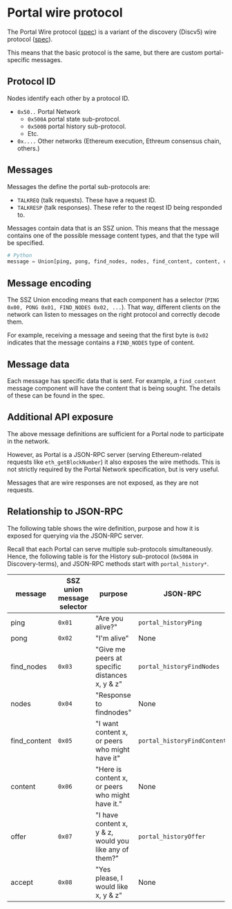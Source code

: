 # Portal wire protocol

The Portal Wire protocol ([spec](https://github.com/ethereum/portal-network-specs/blob/master/portal-wire-protocol.md)) is a variant of the discovery (Discv5) wire protocol ([spec](https://github.com/ethereum/devp2p/blob/master/discv5/discv5-wire.md)).

This means that the basic protocol is the same, but there are custom portal-specific messages.


## Protocol ID
Nodes identify each other by a protocol ID.

- `0x50..` Portal Network
    -  `0x500A` portal state sub-protocol.
    -  `0x500B` portal history sub-protocol.
    - Etc.
- `0x....` Other networks (Ethereum execution, Ethreum consensus chain, others.)

## Messages
Messages the define the portal sub-protocols are:
- `TALKREQ` (talk requests). These have a request ID.
- `TALKRESP` (talk responses). These refer to the reqest ID being responded to.

Messages contain data that is an SSZ union. This means that the message contains
one of the possible message content types, and that the type will be specified.
```py
# Python
message = Union[ping, pong, find_nodes, nodes, find_content, content, offer, accept]
```
## Message encoding

The SSZ Union encoding means that each component has a selector (`PING 0x00, PONG 0x01, FIND_NODES 0x02, ...`).
That way, different clients on the network can listen to messages on the right protocol
and correctly decode them.

For example, receiving a message and seeing that the first byte is `0x02` indicates that the
message contains a `FIND_NODES` type of content.

## Message data

Each message has specific data that is sent. For example, a `find_content` message component will have the content that is being sought. The details of these can be found in the spec.

## Additional API exposure

The above message definitions are sufficient for a Portal node to participate in the network.

However, as Portal is a JSON-RPC server (serving Ethereum-related requests like `eth_getBlockNumber`)
it also exposes the wire methods. This is not strictly required by the Portal Network specification,
but is very useful.

Messages that are wire responses are not exposed, as they are not requests.

## Relationship to JSON-RPC

The following table shows the wire definition, purpose and how it is exposed for querying via
the JSON-RPC server.

Recall that each Portal can serve multiple sub-protocols simultaneously. Hence, the
following table is for the History sub-protocol (`0x500A` in Discovery-terms), and
JSON-RPC methods start with `portal_history*`.

|message|SSZ union message selector|purpose|JSON-RPC|
|-|-|-|-|
|ping|`0x01`|"Are you alive?"|`portal_historyPing`|
|pong|`0x02`|"I'm alive"|None|
|find_nodes|`0x03`|"Give me peers at specific distances x, y & z"|`portal_historyFindNodes`|
|nodes|`0x04`|"Response to findnodes"|None|
|find_content|`0x05`|"I want content x, or peers who might have it"|`portal_historyFindContent`|
|content|`0x06`|"Here is content x, or peers who might have it."|None|
|offer|`0x07`|"I have content x, y & z, would you like any of them?"|`portal_historyOffer`|
|accept|`0x08`|"Yes please, I would like x, y & z"|None|
